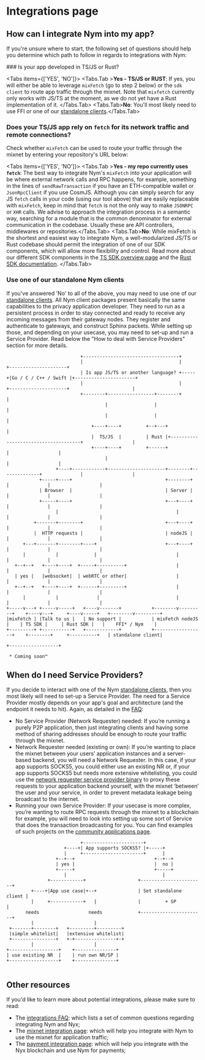 
# Integrations page

## How can I integrate Nym into my app? 
If you're unsure where to start, the following set of questions should help you determine which path to follow in regards to integrations with Nym: 
 
<Steps>
### Is your app developed in TS/JS or Rust?

<Tabs items={['YES', 'NO']}>
  <Tabs.Tab >**Yes - TS/JS or RUST**: If yes, you will either be able to leverage `mixFetch` (go to step 2 below) or the `sdk client` to route app traffic through the mixnet. Note that `mixfetch` currently only works with JS/TS at the moment, as we do not yet have a Rust implementation of it. </Tabs.Tab>
  <Tabs.Tab>**No**: You'll most likely need to use FFI or one of our [standalone clients](https://nymtech.net/developers/integrations/mixnet-integration.html).</Tabs.Tab>
</Tabs>

 
 
### Does your TS/JS app rely on `fetch` for its network traffic and remote connections?
 Check whether `mixFetch` can be used to route your traffic through the mixnet by entering your repository's URL below:

<GitHubRepoSearch />

<Tabs items={['YES', 'NO']}>
  <Tabs.Tab >**Yes - my repo currently uses `fetch`**: The best way to integrate Nym's `mixFetch` into your application will be where external network calls and RPC happens, for example, something in the lines of `sendRawTransaction` if you have an ETH-compatible wallet or `JsonRpcClient` if you use CosmJS. Although you can simply search for any JS `fetch` calls in your code (using our tool above) that are easily replaceable with `mixFetch`, keep in mind that `fetch` is not the only way to make `JSONRPC` or `XHR` calls. We advise to approach the integration process in a semantic way, searching for a module that is the common denominator for external communication in the codebase. Usually these are API controllers, middlewares or repositories.</Tabs.Tab>
  <Tabs.Tab>**No**: While mixFetch is the shortest and easiest way to integrate Nym, a well-modularized JS/TS or Rust codebase should permit the integration of one of our SDK components, which will allow more flexibility and control. Read more about our different SDK components in the [TS SDK overview page](./overview) and the [Rust SDK documentation](https://nymtech.net/developers/tutorials/rust-sdk.html). </Tabs.Tab>
</Tabs>



 ### Use one of our standalone Nym clients
 If you've answered 'No' to all of the above, you may need to use one of our [standalone clients](https://nymtech.net/docs/clients/overview.html). All Nym client packages present basically the same capabilities to the privacy application developer. They need to run as a persistent process in order to stay connected and ready to receive any incoming messages from their gateway nodes. They register and authenticate to gateways, and construct Sphinx packets. While setting up those, and depending on your usecase, you may need to set-up and run a Service Provider. Read below the "How to deal with Service Providers" section for more details.



</Steps>


```ascii
                           +-----------------------------------+
                           |                                   |      +---------------------+
                           | Is app JS/TS or another language? +-----+|Go / C / C++ / Swift |+----------------------+
                           |                                   |      +---------------------+                       |
                           +--------+-----------------+--------+                                                    |
                                    |                 |                                                             |
                                    |                 |                                                             |
                               +----+----+         +--+---+                                                         |
                               |  TS/JS  |         | Rust |+-------------------------------------+                  |
                               +----+----+         +------+                                      |                  |
                                    |                                                            |                  |
                  +----+------------+---------------------+--------+--------------+              |                  |
            +-----+----+                                  +--------+              |              |                  |
            | Browser  |                                  | Server |              |              |                  |
            +-----+----+                                  +---+----+              |              |                  |
                  |                                           |                   |              |                  |
          +-------+--------+                              +---+----+              |              |                  |
          |  HTTP requests |                              | nodeJS |              |              |                  |
      +---+-------+--------+----+                         +---+----+              |              |                  |
      |           |             |                             |                   |              |                  |
   +--+--+   +----+----+  +-----+----------+                  |                   |              |                  |
   | yes |   |websocket|  | webRTC or other|                  |                   |              |                  |
   +--+--+   +----+----+  +------+---------+                  |                   |              |                  |
      |           |              |                            |                   |              |                  |
+-----v---+ +-----v-----+   +----v-------+           +--------v---------+    +----v---+     +----v-----+   +--------v---------+
|mixFetch | |Talk to us |   | No support |           | mixFetch nodeJS  |    | TS SDK |     | Rust SDK |   |    FFI* / Nym    |
+---------+ +-----------+   +------------+           +------------------+    +--------+     +----------+   | standalone client|
                                                                                                           +------------------+
 
 * Coming soon™️
 ```

## When do I need Service Providers? 
If you decide to interact with one of the Nym [standalone clients](https://nymtech.net/docs/clients/overview.html), then you most likely will need to set-up a Service Provider. The need for a Service Provider mostly depends on your app's goal and architecture (and the endpoint it needs to hit).
Again, as detailed in the [FAQ](../FAQ/general): 

- No Service Provider (Network Requester) needed: If you’re running a purely P2P application, then just integrating clients and having some method of sharing addresses should be enough to route your traffic through the mixnet.
- Network Requester needed (existing or own): If you’re wanting to place the mixnet between your users’ application instances and a server-based backend, you will need a Network Requester. In this case, if your app supports SOCKS5, you could either use an existing NR or, if your app supports SOCKS5 but needs more extensive whitelisting, you could  use the [network requester service provider binary](https://nymtech.net/operators/nodes/network-requester-setup.html) to proxy these requests to your application backend yourself, with the mixnet ‘between’ the user and your service, in order to prevent metadata leakage being broadcast to the internet.
- Running your own Service Provider: If your usecase is more complex, you’re wanting to route RPC requests through the mixnet to a blockchain for example, you will need to look into setting up some sort of Service that does the transaction broadcasting for you. You can find examples of such projects on the [community applications page](https://nymtech.net/developers/community-resources/community-applications-and-guides.html).

``` ascii
                           +----------------------+
                     +----+| App supports SOCKS5? |+-----+
                     |     +----------------------+      |
                  +--+--+                             +--+--+
                  | yes |                             |  no |
                  +-----+                             +-----+
                     |                                   |
               +------------+                   +-----------------------+
         +----+|App use case|+--+               | Set standalone client |
         |     +------------+   |               |         + SP          |
       needs                  needs             +-----------------------+
         |                      |
 +-------+--------+   +---------+---------+
 |simple whitelist|   |extensive whitelist|
 +----------------+   +-+---------------+-+
         |                      |
+------------------+    +---------------+
| use existing NR  |    | run own NR/SP |
+------------------+    +---------------+
                                       
```



## Other resources
If you'd like to learn more about potential integrations, please make sure to read:
- The [integrations FAQ](https://nymtech.net/developers/faq/integrations-faq.html): which lists a set of common questions regarding integrating Nym and Nyx;
- The [mixnet integration page](https://nymtech.net/developers/integrations/mixnet-integration.html): which will help you integrate with Nym to use the mixnet for application traffic;
- The [payment integration page](https://nymtech.net/developers/integrations/payment-integration.html): which will help you integrate with the Nyx blockchain and use Nym for payments;
